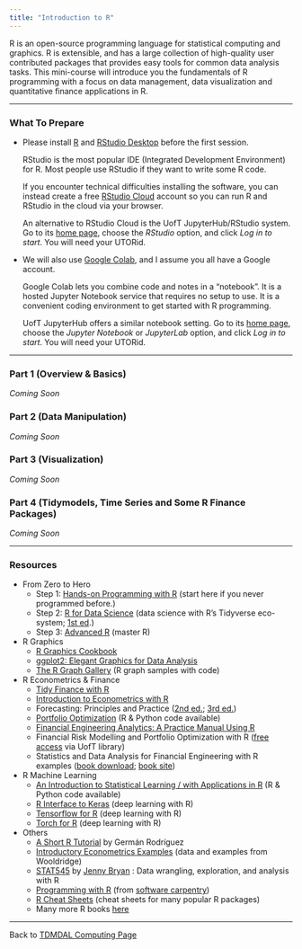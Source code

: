 ```yaml
---
title: "Introduction to R"
---
```


R is an open-source programming language for statistical computing and graphics. R is extensible, and has a large collection of high-quality user contributed packages that provides easy tools for common data analysis tasks. This mini-course will introduce you the fundamentals of R programming with a focus on data management, data visualization and quantitative finance applications in R.

------------------------------------------------------------------------

### What To Prepare

-   Please install [R](https://www.r-project.org/) and [RStudio Desktop](https://posit.co/download/rstudio-desktop/) before the first session.

    RStudio is the most popular IDE (Integrated Development Environment) for R. Most people use RStudio if they want to write some R code.

    If you encounter technical difficulties installing the software, you can instead create a free [RStudio Cloud](https://posit.cloud/) account so you can run R and RStudio in the cloud via your browser.

    An alternative to RStudio Cloud is the UofT JupyterHub/RStudio system. Go to its [home page](https://datatools.utoronto.ca/), choose the *RStudio* option, and click *Log in to start*. You will need your UTORid.

-   We will also use [Google Colab](https://colab.research.google.com/), and I assume you all have a Google account.

    Google Colab lets you combine code and notes in a "notebook". It is a hosted Jupyter Notebook service that requires no setup to use. It is a convenient coding environment to get started with R programming.
    

    UofT JupyterHub offers a similar notebook setting. Go to its [home page](https://datatools.utoronto.ca/), choose the *Jupyter Notebook* or *JupyterLab* option, and click *Log in to start*. You will need your UTORid.

------------------------------------------------------------------------

### Part 1 (Overview & Basics)

*Coming Soon*

### Part 2 (Data Manipulation)

*Coming Soon*

### Part 3 (Visualization)

*Coming Soon*

### Part 4 (Tidymodels, Time Series and Some R Finance Packages)

*Coming Soon*

------------------------------------------------------------------------

### Resources

-   From Zero to Hero
    -   Step 1: [Hands-on Programming with R](https://rstudio-education.github.io/hopr/) (start here if you never programmed before.)
    -   Step 2: [R for Data Science](https://r4ds.hadley.nz/) (data science with R's Tidyverse eco-system; [1st ed](https://r4ds.had.co.nz/).)
    -   Step 3: [Advanced R](https://adv-r.hadley.nz/) (master R)
-   R Graphics
    -   [R Graphics Cookbook](https://r-graphics.org/)
    -   [ggplot2: Elegant Graphics for Data Analysis](https://ggplot2-book.org/)
    -   [The R Graph Gallery](https://www.r-graph-gallery.com/) (R graph samples with code)
-   R Econometrics & Finance
    -   [Tidy Finance with R](https://www.tidy-finance.org/r/)
    -   [Introduction to Econometrics with R](https://www.econometrics-with-r.org/)
    -   Forecasting: Principles and Practice ([2nd ed.](https://otexts.com/fpp2/); [3rd ed.](https://otexts.com/fpp3/))
    -   [Portfolio Optimization](https://portfoliooptimizationbook.com/) (R & Python code available)
    -   [Financial Engineering Analytics: A Practice Manual Using R](https://bookdown.org/wfoote01/faur/)
    -   Financial Risk Modelling and Portfolio Optimization with R ([free access](https://onlinelibrary.wiley.com/doi/book/10.1002/9781119119692) via UofT library)
    -   Statistics and Data Analysis for Financial Engineering with R examples ([book download](https://link.springer.com/book/10.1007/978-1-4939-2614-5); [book site](https://people.orie.cornell.edu/davidr/SDAFE2/index.html))
-   R Machine Learning
    -   [An Introduction to Statistical Learning / with Applications in R](https://www.statlearning.com/) (R & Python code available)
    -   [R Interface to Keras](https://keras3.posit.co/) (deep learning with R)
    -   [Tensorflow for R](https://tensorflow.rstudio.com/) (deep learning with R)
    -   [Torch for R](https://torch.mlverse.org/) (deep learning with R)
-   Others
    -   [A Short R Tutorial](https://grodri.github.io/R/) by Germán Rodríguez
    -   [Introductory Econometrics Examples](https://justinmshea.github.io/wooldridge/articles/Introductory-Econometrics-Examples.html) (data and examples from Wooldridge)
    -   [STAT545](https://stat545.com/) by [Jenny Bryan](https://jennybryan.org/) : Data wrangling, exploration, and analysis with R
    -   [Programming with R](https://swcarpentry.github.io/r-novice-inflammation/) (from [software carpentry](https://software-carpentry.org/))
    -   [R Cheat Sheets](https://posit.co/resources/cheatsheets/) (cheat sheets for many popular R packages)
    -   Many more R books [here](https://bookdown.org/)

------------------------------------------------------------------------

Back to [TDMDAL Computing Page](https://tdmdal.github.io/)
